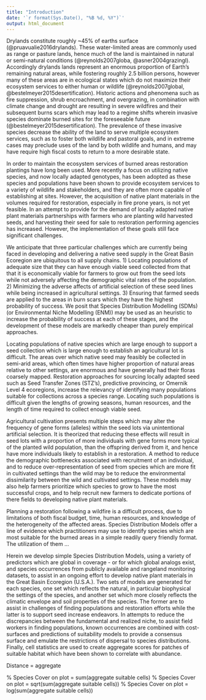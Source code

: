 ```yaml
---
title: "Introduction"
date: '`r format(Sys.Date(), "%B %d, %Y")`'
output: html_document
---
```


Drylands constitute roughly ~45% of earths surface (@pruavualie2016drylands). 
These water-limited areas are commonly used as range or pasture lands, hence much of the land is maintained in natural or semi-natural conditions (@reynolds2007globa, @asner2004grazingl). 
Accordingly drylands lands represent an enormous proportion of Earth's remaining natural areas, while fostering roughly 2.5 billion persons, however many of these areas are in ecological states which do not maximize their ecosystem services to either human or wildlife (@reynolds2007global, @bestelmeyer2015desertification).
Historic actions and phenomena such as fire suppression, shrub encroachment, and overgrazing, in combination with climate change and drought are resulting in severe wildfires and their subsequent burns scars which may lead to a regime shifts wherein invasive species dominate burned sites for the foreseeable future (@bestelmeyer2015desertification).
The prevalence of these invasive species decrease the ability of the land to serve multiple ecosystem services, such as to foster both wildlife and pastoral goals, and in extreme cases may preclude uses of the land by both wildlife and humans, and may have require high fiscal costs to return to a more desirable state.

In order to maintain the ecosystem services of burned areas restoration plantings have long been used. 
More recently a focus on utilizing native species, and now locally adapted genotypes, has been adopted as these species and populations have been shown to provide ecosystem services to a variety of wildlife and stakeholders, and they are often more capable of establishing at sites. 
However, the acquisition of native plant materials in the volumes required for restoration, especially in fire prone years, is not yet feasible. 
In an attempt to provide for the demand of locally adapted native plant materials partnerships with farmers who are planting wild harvested seeds, and harvesting their seed for sale to restoration performing agencies has increased. However, the implementation of these goals still face significant challenges.

We anticipate that three particular challenges which are currently being faced in developing and delivering a native seed supply in the Great Basin Ecoregion are ubiquitous to all supply chains. 
1) Locating populations of adequate size that they can have enough viable seed collected from that that it is economically viable for farmers to grow out from the seed lots while not adversely affecting the demographic vital rates of the population. 
2) Minimizing the adverse affects of artificial selection of these seed lines while being increased in agricultural settings. 
3) Ensuring that farmed seeds are applied to the areas in burn scars which they have the highest probability of success. 
We posit that Species Distribution Modelling (SDMs) (or Environmental Niche Modelling (ENM)) may be used as an heuristic to increase the probability of success at each of these stages, and the development of these models are markedly cheaper than purely empirical approaches. 

Locating populations of native species which are large enough to support a seed collection which is large enough to establish an agricultural lot is difficult. 
The areas over which native seed may feasibly be collected in semi-arid areas, which often times have higher proportion of natural areas relative to other settings, are enormous and have generally had their floras coarsely mapped. 
Restoration approaches for sourcing locally adapted seed such as Seed Transfer Zones (STZ's), predictive provincing, or Omernik Level 4 ecoregions, increase the relevancy of identifying many populations suitable for collections across a species range. 
Locating such populations is difficult given the lengths of growing seasons, human resources, and the length of time required to collect enough viable seed. 

Agricultural cultivation presents multiple steps which may alter the frequency of gene forms (alleles) within the seed lots via unintentional artificial selection.
It is theorized that reducing these effects will result in seed lots with a proportion of more individuals with gene forms more typical of the planted wild population, than the offspring derived from it, and hence have more individuals likely to establish in a restoration. 
A method to reduce the demographic bottlenecks associated with recruitment of an individual, and to reduce over-representation of seed from species which are more fit in cultivated settings than the wild may be to reduce the environmental dissimilarity between the wild and cultivated settings. 
These models may also help farmers prioritize which species to grow to have the most successful crops, and to help recruit new farmers to dedicate portions of there fields to developing native plant materials. 

Planning a restoration following a wildfire is a difficult process, due to limitations of both fiscal budget, time, human resources, and knowledge of the heterogeneity of the affected areas. 
Species Distribution Models offer a line of evidence which practitioners may use to identify species which are most suitable for the burned areas in a simple readily query friendly format. 
The utilization of them ...

Herein we develop simple Species Distribution Models, using a variety of predictors which are global in coverage - or for which global analogs exist, and species occurrences from publicly available and rangeland monitoring datasets, to assist in an ongoing effort to develop native plant materials in the Great Basin Ecoregion (U.S.A.). 
Two sets of models are generated for each species, one set which reflects the natural, in particular biophysical the settings of the species, and another set which more closely reflects the climatic envelope and soil properties of the species. 
The former are to assist in challenges of finding populations and restoration efforts while the latter is to support seed increase endeavors.
In attempts to reduce the discrepancies between the fundamental and realized niche, to assist field workers in finding populations, known occurrences are combined with cost-surfaces and predictions of suitability models to provide a consensus surface and emulate the restrictions of dispersal to species distributions. 
Finally, cell statistics are used to create aggregate scores for patches of suitable habitat which have been shown to correlate with abundance. 


Distance = aggregate 

% Species Cover on plot = sum(aggregate suitable cells)
% Species Cover on plot = sqrt(sum(aggregate suitable cells))
% Species Cover on plot = log(sum(aggregate suitable cells))


